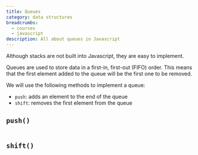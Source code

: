 ```yaml
---
title: Queues
category: data structures
breadcrumbs: 
  - courses
  - javascript
description: All about queues in Javascript
---
```


Although stacks are not built into Javascript, they are easy to implement. 

Queues are used to store data in a first-in, first-out (FIFO) order. This means that the first element added to the queue will be the first one to be removed.

We will use the following methods to implement a queue:
- `push`: adds an element to the end of the queue
- `shift`: removes the first element from the queue


## `push()`

```javascript
```

## `shift()`

```javascript
````